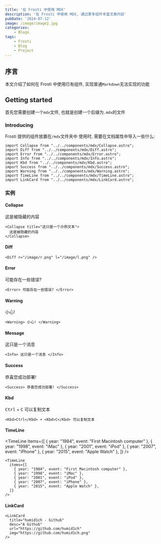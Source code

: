 ```yaml
---
title: '在 Frosti 中使用 MDX'
description: '在 Frosti 中使用 MDX, 通过更多组件丰富文章内容'
pubDate: '2024-07-12'
image: /image/image2.jpg
categories:
    - Blogs
tags:
    - Frosti
    - Blog
    - Project
---
```



## 序言

本文介绍了如何在 Frosti 中使用已有组件, 实现普通`Markdown`无法实现的功能

## Getting started

首先您需要创建一个`mdx`文件, 也就是创建一个后缀为`.mdx`的文件


### Introducing

Frosti 提供的组件放置在`/mdx`文件夹中
使用时, 需要在文档属性中导入一些什么:

```mdx
import Collapse from "../../components/mdx/Collapse.astro";
import Diff from "../../components/mdx/Diff.astro";
import Error from "../../components/mdx/Error.astro";
import Info from "../../components/mdx/Info.astro";
import Kbd from "../../components/mdx/Kbd.astro";
import Success from "../../components/mdx/Success.astro";
import Warning from "../../components/mdx/Warning.astro";
import TimeLine from "../../components/mdx/TimeLine.astro";
import LinkCard from "../../components/mdx/LinkCard.astro";
```

### 实例

#### Collapse

<Collapse title="这只是一个示例文本">
  这是被隐藏的内容
</Collapse>

```mdx
<Collapse title="这只是一个示例文本">
  这是被隐藏的内容
</Collapse>
```

#### Diff

<Diff r="https://humid1ch.oss-cn-shanghai.aliyuncs.com/20250711174645887.webp" l="https://humid1ch.oss-cn-shanghai.aliyuncs.com/20250711174658879.webp"></Diff>

```mdx
<Diff r="/image/r.png" l="/image/l.png" />
```

#### Error

<Error> 可能存在一些错误? </Error>

```mdx
<Error> 可能存在一些错误? </Error>
```

#### Warning

<Warning> 小心! </Warning>

```mdx
<Warning> 小心! </Warning>
```

#### Message

<Info> 这只是一个消息 </Info>

```mdx
<Info> 这只是一个消息 </Info>
```

#### Success

<Success> 恭喜您成功部署! </Success>

```mdx
<Success> 恭喜您成功部署! </Success>
```

#### Kbd

<Kbd>Ctrl</Kbd> + <Kbd>C</Kbd> 可以复制文本

```mdx
<Kbd>Ctrl</Kbd> + <Kbd>C</Kbd> 可以复制文本
```

#### TimeLine

<TimeLine
  items={[
    { year: "1984", event: "First Macintosh computer" },
    { year: "1998", event: "iMac" },
    { year: "2001", event: "iPod" },
    { year: "2007", event: "iPhone" },
    { year: "2015", event: "Apple Watch" },
  ]}
/>

```mdx
<TimeLine
  items={[
    { year: "1984", event: "First Macintosh computer" },
    { year: "1998", event: "iMac" },
    { year: "2001", event: "iPod" },
    { year: "2007", event: "iPhone" },
    { year: "2015", event: "Apple Watch" },
  ]}
/>
```

#### LinkCard

<LinkCard
  title="humid1ch - Github"
  desc="A Github"
  url="https://github.com/humid1ch"
  img="https://github.com/humid1ch.png"
/>

```mdx
<LinkCard
  title="humid1ch - Github"
  desc="A Github"
  url="https://github.com/humid1ch"
  img="https://github.com/humid1ch.png"
/>
```
